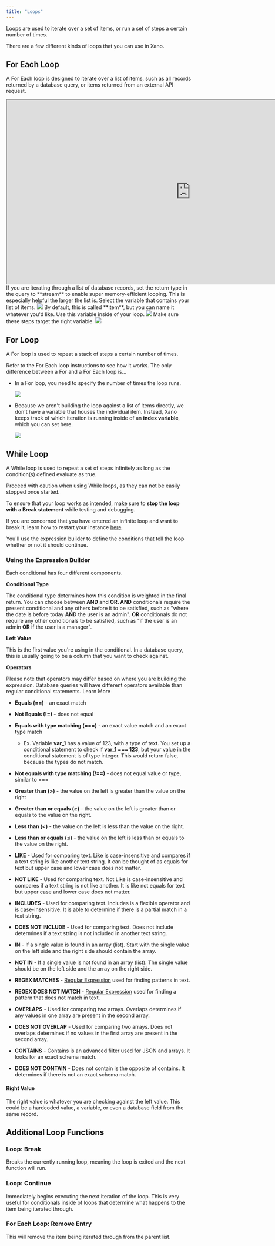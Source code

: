 ```yaml
---
title: "Loops"
---
```


Loops are used to iterate over a set of items, or run a set of steps a certain number of times.

There are a few different kinds of loops that you can use in Xano.

## For Each Loop

A For Each loop is designed to iterate over a list of items, such as all records returned by a database query, or items returned from an external API request.

<Frame>
  <iframe src="https://demo.arcade.software/q3YxulNkiKFFppNHIa8N?embed" title="https://demo.arcade.software/q3YxulNkiKFFppNHIa8N?embed" allowFullScreen allow="clipboard-write" class="contentkit-webframe" width="1000" height="500"></iframe>
</Frame>

<Info>
If you are iterating through a list of database records, set the return type in the query to **stream** to enable super memory-efficient looping. This is especially helpful the larger the list is.
</Info>

<Steps>
  <Step title="Add a For Each loop function.">
    
  </Step>
  <Step title="Specify the list that the loop will iterate through.">
    Select the variable that contains your list of items.
    <Frame caption="">
      <img src="/images/8cfcddc5-image.jpeg" />
    </Frame>
  </Step>
  <Step title="Define the variable that will hold each item as the loop runs.">
    By default, this is called **item**, but you can name it whatever you'd like. Use this variable inside of your loop.
    <Frame caption="">
      <img src="/images/d1141444-image.jpeg" />
    </Frame>
  </Step>
  <Step title="Add functions inside of your loop.">
    Make sure these steps target the right variable.
    <Frame caption="">
      <img src="/images/42b03433-image.jpeg" />
    </Frame>
  </Step>
</Steps>

## For Loop

A For loop is used to repeat a stack of steps a certain number of times.

Refer to the For Each loop instructions to see how it works. The only difference between a For and a For Each loop is...

* In a For loop, you need to specify the number of times the loop runs.
  <Frame caption="">
    <img src="/images/18d7a436-image.jpeg" />
  </Frame>

* Because we aren't building the loop against a list of items directly, we don't have a variable that houses the individual item. Instead, Xano keeps track of which iteration is running inside of an **index variable**, which you can set here.
  <Frame caption="">
    <img src="/images/1be85aed-image.jpeg" />
  </Frame>

## While Loop

A While loop is used to repeat a set of steps infinitely as long as the condition(s) defined evaluate as true.

<Warning>
Proceed with caution when using While loops, as they can not be easily stopped once started.

To ensure that your loop works as intended, make sure to **stop the loop with a Break statement** while testing and debugging.

If you are concerned that you have entered an infinite loop and want to break it, learn how to restart your instance [here](/xano-features/instance-settings#maintenance).

</Warning>

You'll use the expression builder to define the conditions that tell the loop whether or not it should continue.

### Using the Expression Builder

Each conditional has four different components.

**Conditional Type**

The conditional type determines how this condition is weighted in the final return. You can choose between **AND** and **OR. AND** conditionals require the present conditional and any others before it to be satisfied, such as "where the date is before today **AND** the user is an admin". **OR** conditionals do not require any other conditionals to be satisfied, such as "if the user is an admin **OR** if the user is a manager".

**Left Value**

This is the first value you're using in the conditional. In a database query, this is usually going to be a column that you want to check against.

**Operators**

<Info>
Please note that operators may differ based on where you are building the expression. Database queries will have different operators available than regular conditional statements. Learn More

</Info>

* **Equals (==)** - an exact match

* **Not Equals (!=)** - does not equal

* **Equals with type matching (===)** - an exact value match and an exact type match

  * Ex. Variable **var\_1** has a value of 123, with a type of text. You set up a conditional statement to check if **var\_1 === 123**, but your value in the conditional statement is of type integer. This would return false, because the types do not match.

* **Not equals with type matching (!==)** - does not equal value or type, similar to ===

* **Greater than (>)** - the value on the left is greater than the value on the right

* **Greater than or equals (≥)** - the value on the left is greater than or equals to the value on the right.

* **Less than (\<)** - the value on the left is less than the value on the right.

* **Less than or equals (≤)** - the value on the left is less than or equals to the value on the right.

* **LIKE** - Used for comparing text. Like is case-insensitive and compares if a text string is like another text string. It can be thought of as equals for text but upper case and lower case does not matter.

* **NOT LIKE** - Used for comparing text. Not Like is case-insensitive and compares if a text string is not like another. It is like not equals for text but upper case and lower case does not matter.

* **INCLUDES** - Used for comparing text. Includes is a flexible operator and is case-insensitive. It is able to determine if there is a partial match in a text string.

* **DOES NOT INCLUDE** - Used for comparing text. Does not include determines if a text string is not included in another text string.

* **IN** - If a single value is found in an array (list). Start with the single value on the left side and the right side should contain the array.

* **NOT IN** - If a single value is not found in an array (list). The single value should be on the left side and the array on the right side.

* **REGEX MATCHES** - [Regular Expression](https://regex101.com/) used for finding patterns in text.

* **REGEX DOES NOT MATCH** - [Regular Expression](https://regex101.com/) used for finding a pattern that does not match in text.

* **OVERLAPS** - Used for comparing two arrays. Overlaps determines if any values in one array are present in the second array.

* **DOES NOT OVERLAP** - Used for comparing two arrays. Does not overlaps determines if no values in the first array are present in the second array.

* **CONTAINS** - Contains is an advanced filter used for JSON and arrays. It looks for an exact schema match.

* **DOES NOT CONTAIN** - Does not contain is the opposite of contains. It determines if there is not an exact schema match.

#### Right Value

The right value is whatever you are checking against the left value. This could be a hardcoded value, a variable, or even a database field from the same record.

## Additional Loop Functions

### Loop: Break

Breaks the currently running loop, meaning the loop is exited and the next function will run.

### Loop: Continue

Immediately begins executing the next iteration of the loop. This is very useful for conditionals inside of loops that determine what happens to the item being iterated through.

### For Each Loop: Remove Entry

This will remove the item being iterated through from the parent list.


